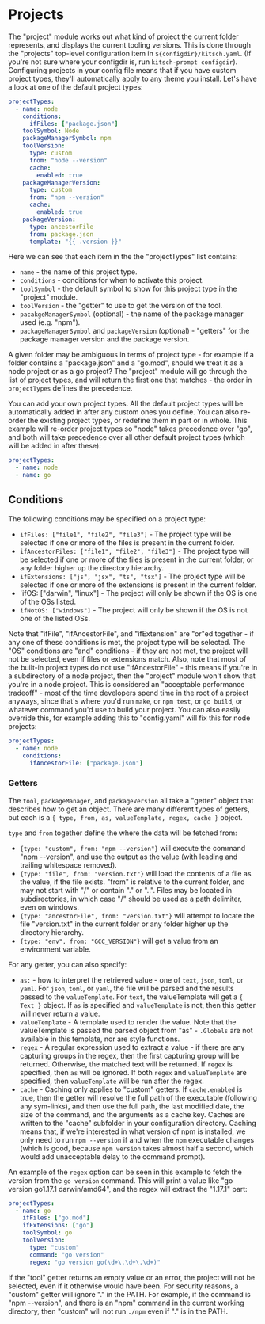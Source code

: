 # Projects

The "project" module works out what kind of project the current folder represents, and displays the current tooling versions. This is done through the "projects" top-level configuration item in `${configdir}/kitsch.yaml`. (If you're not sure where your configdir is, run `kitsch-prompt configdir`). Configuring projects in your config file means that if you have custom project types, they'll automatically apply to any theme you install. Let's have a look at one of the default project types:

```yaml
projectTypes:
  - name: node
    conditions:
      ifFiles: ["package.json"]
    toolSymbol: Node
    packageManagerSymbol: npm
    toolVersion:
      type: custom
      from: "node --version"
      cache:
        enabled: true
    packageManagerVersion:
      type: custom
      from: "npm --version"
      cache:
        enabled: true
    packageVersion:
      type: ancestorFile
      from: package.json
      template: "{{ .version }}"
```

Here we can see that each item in the the "projectTypes" list contains:

- `name` - the name of this project type.
- `conditions` - conditions for when to activate this project.
- `toolSymbol` - the default symbol to show for this project type in the "project" module.
- `toolVersion` - the "getter" to use to get the version of the tool.
- `pacakgeManagerSymbol` (optional) - the name of the package manager used (e.g. "npm").
- `packageManagerSymbol` and `packageVersion` (optional) - "getters" for the package manager version and the package version.

A given folder may be ambiguous in terms of project type - for example if a folder contains a "package.json" and a "go.mod", should we treat it as a node project or as a go project? The "project" module will go through the list of project types, and will return the first one that matches - the order in `projectTypes` defines the precedence.

You can add your own project types. All the default project types will be automatically added in after any custom ones you define. You can also re-order the existing project types, or redefine them in part or in whole. This example will re-order project types so "node" takes precedence over "go", and both will take precedence over all other default project types (which will be added in after these):

```yaml
projectTypes:
  - name: node
  - name: go
```

## Conditions

The following conditions may be specified on a project type:

- `ifFiles: ["file1", "file2", "file3"]` - The project type will be selected if one or more of the files is present in the current folder.
- `ifAncestorFiles: ["file1", "file2", "file3"]` - The project type will be selected if one or more of the files is present in the current folder, or any folder higher up the directory hierarchy.
- `ifExtensions: ["js", "jsx", "ts", "tsx"]` - The project type will be selected if one or more of the extensions is present in the current folder.
- `ifOS: ["darwin", "linux"] - The project will only be shown if the OS is one of the OSs listed.
- `ifNotOS: ["windows"]` - The project will only be shown if the OS is not one of the listed OSs.

Note that "ifFile", "ifAncestorFile", and "ifExtension" are "or"ed together - if any one of these conditions is met, the project type will be selected. The "OS" conditions are "and" conditions - if they are not met, the project will not be selected, even if files or extensions match. Also, note that most of the built-in project types do not use "ifAncestorFile" - this means if you're in a subdirectory of a node project, then the "project" module won't show that you're in a node project. This is considered an "acceptable performance tradeoff" - most of the time developers spend time in the root of a project anyways, since that's where you'd run `make`, or `npm test`, or `go build`, or whatever command you'd use to build your project. You can also easily override this, for example adding this to "config.yaml" will fix this for node projects:

```yaml
projectTypes:
  - name: node
    conditions:
      ifAncestorFile: ["package.json"]
```

### Getters

The `tool`, `packageManager`, and `packageVersion` all take a "getter" object that describes how to get an object. There are many different types of getters, but each is a `{ type, from, as, valueTemplate, regex, cache }` object.

`type` and `from` together define the where the data will be fetched from:

- `{type: "custom", from: "npm --version"}` will execute the command "npm --version", and use the output as the value (with leading and trailing whitespace removed).
- `{type: "file", from: "version.txt"}` will load the contents of a file as the value, if the file exists. "from" is relative to the current folder, and may not start with "/" or contain "." or "..". Files may be located in subdirectories, in which case "/" should be used as a path delimiter, even on windows.
- `{type: "ancestorFile", from: "version.txt"}` will attempt to locate the file "version.txt" in the current folder or any folder higher up the directory hierarchy.
- `{type: "env", from: "GCC_VERSION"}` will get a value from an environment variable.

For any getter, you can also specify:

- `as:` - how to interpret the retrieved value - one of `text`, `json`, `toml`, or `yaml`. For `json`, `toml`, or `yaml`, the file will be parsed and the results passed to the `valueTemplate`. For `text`, the valueTemplate will get a `{ Text }` object. If `as` is specified and `valueTemplate` is not, then this getter will never return a value.
- `valueTemplate` - A template used to render the value. Note that the valueTemplate is passed the parsed object from "as" - `.Globals` are not available in this template, nor are style functions.
- `regex` - A regular expression used to extract a value - if there are any capturing groups in the regex, then the first capturing group will be returned. Otherwise, the matched text will be returned. If `regex` is specified, then `as` will be ignored. If both `regex` and `valueTemplate` are specified, then `valueTemplate` will be run after the regex.
- `cache` - Caching only applies to "custom" getters.  If `cache.enabled` is true, then the getter will resolve the full path of the executable (following any sym-links), and then use the full path, the last modified date, the size of the command, and the arguments as a cache key.  Caches are written to the "cache" subfolder in your configuration directory.  Caching means that, if we're interested in what version of npm is installed, we only need to run `npm --version` if and when the `npm` executable changes (which is good, because `npm version` takes almost half a second, which would add unacceptable delay to the command prompt).

An example of the `regex` option can be seen in this example to fetch the version from the `go version` command. This will print a value like "go version go1.17.1 darwin/amd64", and the regex will extract the "1.17.1" part:

```yaml
projectTypes:
  - name: go
    ifFiles: ["go.mod"]
    ifExtensions: ["go"]
    toolSymbol: go
    toolVersion:
      type: "custom"
      command: "go version"
      regex: "go version go(\d+\.\d+\.\d+)"
```

If the "tool" getter returns an empty value or an error, the project will not be selected, even if it otherwise would have been.  For security reasons, a "custom" getter will ignore "." in the PATH. For example, if the command is "npm --version", and there is an "npm" command in the current working directory, then "custom" will not run `./npm` even if "." is in the PATH.
